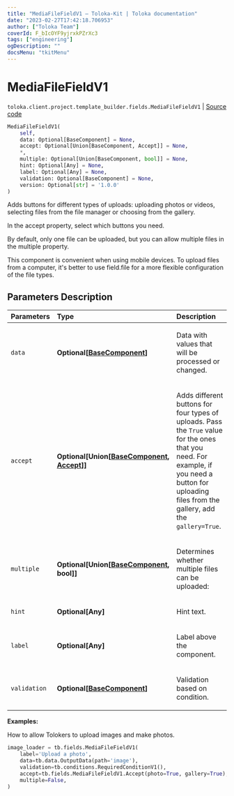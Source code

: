 ```yaml
---
title: "MediaFileFieldV1 — Toloka-Kit | Toloka documentation"
date: "2023-02-27T17:42:18.706953"
author: ["Toloka Team"]
coverId: F_bIcOYF9yjrxkPZrXc3
tags: ["engineering"]
ogDescription: ""
docsMenu: "tkitMenu"
---
```


# MediaFileFieldV1
`toloka.client.project.template_builder.fields.MediaFileFieldV1` | [Source code](https://github.com/Toloka/toloka-kit/blob/v1.1.4/src/client/project/template_builder/fields.py#L340)

```python
MediaFileFieldV1(
    self,
    data: Optional[BaseComponent] = None,
    accept: Optional[Union[BaseComponent, Accept]] = None,
    *,
    multiple: Optional[Union[BaseComponent, bool]] = None,
    hint: Optional[Any] = None,
    label: Optional[Any] = None,
    validation: Optional[BaseComponent] = None,
    version: Optional[str] = '1.0.0'
)
```

Adds buttons for different types of uploads: uploading photos or videos, selecting files from the file manager or choosing from the gallery.

In the accept property, select which buttons you need.

By default, only one file can be uploaded, but you can allow multiple files in the multiple property.

This component is convenient when using mobile devices. To upload files from a computer, it's better to use
field.file for a more flexible configuration of the file types.

## Parameters Description

| Parameters | Type | Description |
| :----------| :----| :-----------|
`data`|**Optional\[[BaseComponent](/docs/toloka-kit/reference/toloka.client.project.template_builder.base.BaseComponent)\]**|<p>Data with values that will be processed or changed.</p>
`accept`|**Optional\[Union\[[BaseComponent](/docs/toloka-kit/reference/toloka.client.project.template_builder.base.BaseComponent), [Accept](/docs/toloka-kit/reference/toloka.client.project.template_builder.fields.MediaFileFieldV1.Accept)\]\]**|<p>Adds different buttons for four types of uploads. Pass the `True` value for the ones that you need. For example, if you need a button for uploading files from the gallery, add the `gallery=True`.</p>
`multiple`|**Optional\[Union\[[BaseComponent](/docs/toloka-kit/reference/toloka.client.project.template_builder.base.BaseComponent), bool\]\]**|<p>Determines whether multiple files can be uploaded:</p>
`hint`|**Optional\[Any\]**|<p>Hint text.</p>
`label`|**Optional\[Any\]**|<p>Label above the component.</p>
`validation`|**Optional\[[BaseComponent](/docs/toloka-kit/reference/toloka.client.project.template_builder.base.BaseComponent)\]**|<p>Validation based on condition.</p>

**Examples:**

How to allow Tolokers to upload images and make photos.

```python
image_loader = tb.fields.MediaFileFieldV1(
    label='Upload a photo',
    data=tb.data.OutputData(path='image'),
    validation=tb.conditions.RequiredConditionV1(),
    accept=tb.fields.MediaFileFieldV1.Accept(photo=True, gallery=True),
    multiple=False,
)
```